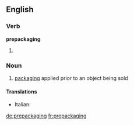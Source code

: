 ==English==

===Verb===
'''prepackaging'''

# {{present participle of|prepackage}}

===Noun===
{{en-noun|-}}

# [[packaging]] applied prior to an object being sold

====Translations====
{{trans-top}}
* Italian: {{t-|it|preconfezionamento|m}}
{{trans-mid}}

{{trans-bottom}}

[[de:prepackaging]]
[[fr:prepackaging]]